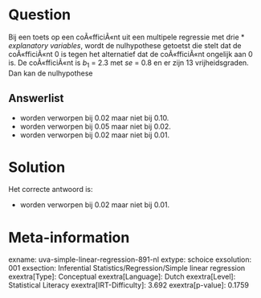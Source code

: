 Question
========

Bij een toets op een coÃ«fficiÃ«nt uit een multipele regressie met drie
* *explanatory variables*, wordt de nulhypothese getoetst die stelt dat de
coÃ«fficiÃ«nt 0 is tegen het alternatief dat de coÃ«fficiÃ«nt ongelijk
aan 0 is. De coÃ«fficiÃ«nt is *b*~1~ = 2.3 met *se* = 0.8 en er zijn 13
vrijheidsgraden. Dan kan de nulhypothese

Answerlist
----------

* worden verworpen bij 0.02 maar niet bij 0.10.
* worden verworpen bij 0.05 maar niet bij 0.02.
* worden verworpen bij 0.02 maar niet bij 0.01.

Solution
========

Het correcte antwoord is: 

* worden verworpen bij 0.02 maar niet bij 0.01.

Meta-information
================
exname: uva-simple-linear-regression-891-nl
extype: schoice
exsolution: 001
exsection: Inferential Statistics/Regression/Simple linear regression
exextra[Type]: Conceptual
exextra[Language]: Dutch
exextra[Level]: Statistical Literacy
exextra[IRT-Difficulty]: 3.692
exextra[p-value]: 0.1759
